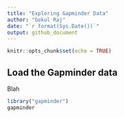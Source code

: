 ```yaml
---
title: "Exploring Gapminder Data"
author: "Gokul Raj"
date: "`r format(Sys.Date())`"
output: github_document
---
```


```r
knitr::opts_chunk$set(echo = TRUE)
```

## Load the Gapminder data

Blah

```r
library("gapminder")
gapminder
```

